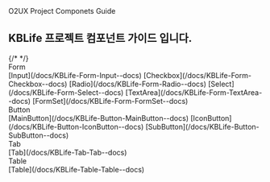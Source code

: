 
<Meta title='KBLife/Docs' />

<div className='sb-img-box'>
  <img src='./assets/doc-img.png' alt='' />
  <div className='sb-img-text'>
    <span>O2UX Project</span>
    <span>Componets Guide</span>
  </div>
</div>

<h2>KBLife 프로젝트 컴포넌트 가이드 입니다.</h2>
{/* <ComponentList /> */}
<div className='sb-component-area'>
  <div className='sb-title-line'>Form</div>
  <div className='sb-component-list'>
    [Input](/docs/KBLife-Form-Input--docs) [Checkbox](/docs/KBLife-Form-Checkbox--docs) [Radio](/docs/KBLife-Form-Radio--docs)
    [Select](/docs/KBLife-Form-Select--docs) [TextArea](/docs/KBLife-Form-TextArea--docs) [FormSet](/docs/KBLife-Form-FormSet--docs)
  </div>
</div>

<div className='sb-component-area'>
  <div className='sb-title-line'>Button</div>
  <div className='sb-component-list'>
    [MainButton](/docs/KBLife-Button-MainButton--docs) [IconButton](/docs/KBLife-Button-IconButton--docs) [SubButton](/docs/KBLife-Button-SubButton--docs)
  </div>
</div>

<div className='sb-component-area'>
  <div className='sb-title-line'>Tab</div>
  <div className='sb-component-list'>[Tab](/docs/KBLife-Tab-Tab--docs)</div>
</div>
<div className='sb-component-area'>
  <div className='sb-title-line'>Table</div>
  <div className='sb-component-list'>[Table](/docs/KBLife-Table-Table--docs)</div>
</div>
